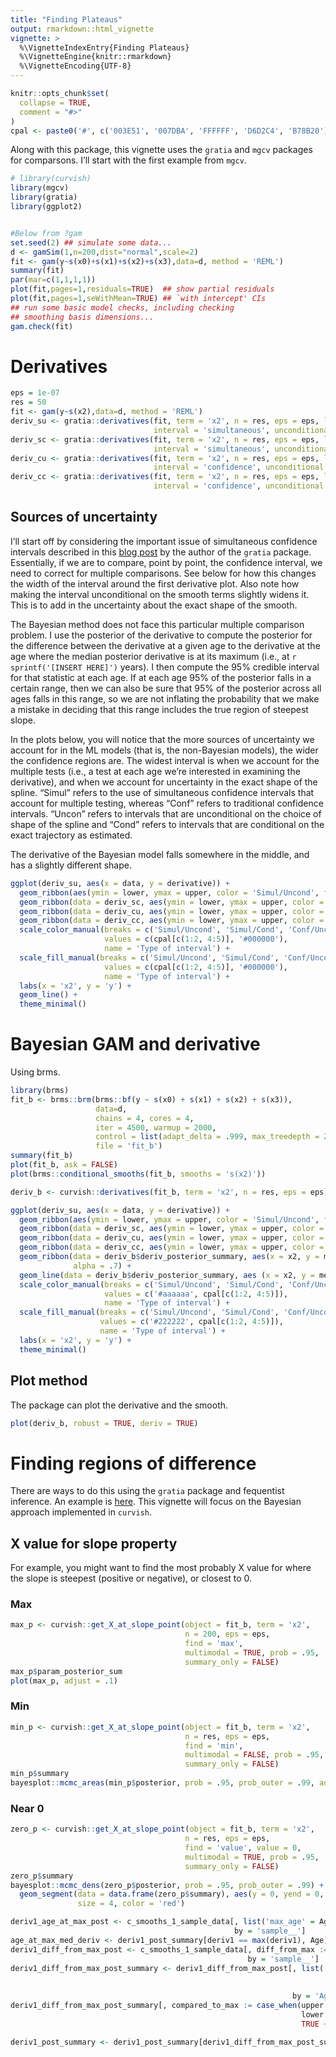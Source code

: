 ```yaml
---
title: "Finding Plateaus"
output: rmarkdown::html_vignette
vignette: >
  %\VignetteIndexEntry{Finding Plateaus}
  %\VignetteEngine{knitr::rmarkdown}
  %\VignetteEncoding{UTF-8}
---
```


```r
knitr::opts_chunk$set(
  collapse = TRUE,
  comment = "#>"
)
cpal <- paste0('#', c('003E51', '007DBA', 'FFFFFF', 'D6D2C4', 'B78B20'))
```

Along with this package, this vignette uses the `gratia` and `mgcv` packages for comparsons. I'll start with the first example from `mgcv`.

```r
# library(curvish)
library(mgcv)
library(gratia)
library(ggplot2)


#Below from ?gam
set.seed(2) ## simulate some data... 
d <- gamSim(1,n=200,dist="normal",scale=2)
fit <- gam(y~s(x0)+s(x1)+s(x2)+s(x3),data=d, method = 'REML')
summary(fit)
par(mar=c(1,1,1,1))
plot(fit,pages=1,residuals=TRUE)  ## show partial residuals
plot(fit,pages=1,seWithMean=TRUE) ## `with intercept' CIs
## run some basic model checks, including checking
## smoothing basis dimensions...
gam.check(fit)
```

# Derivatives

```r
eps = 1e-07
res = 50
fit <- gam(y~s(x2),data=d, method = 'REML')
deriv_su <- gratia::derivatives(fit, term = 'x2', n = res, eps = eps, level = .95, 
                                interval = 'simultaneous', unconditional = TRUE, n_sim = 10000)
deriv_sc <- gratia::derivatives(fit, term = 'x2', n = res, eps = eps, level = .95, 
                                interval = 'simultaneous', unconditional = FALSE, n_sim = 10000)
deriv_cu <- gratia::derivatives(fit, term = 'x2', n = res, eps = eps, level = .95, 
                                interval = 'confidence', unconditional = TRUE)
deriv_cc <- gratia::derivatives(fit, term = 'x2', n = res, eps = eps, level = .95, 
                                interval = 'confidence', unconditional = FALSE)
```

## Sources of uncertainty

I'll start off by considering the important issue of simultaneous confidence
intervals described in this [blog
post](https://fromthebottomoftheheap.net/2014/06/16/simultaneous-confidence-intervals-for-derivatives/)
by the author of the `gratia` package. Essentially, if we are to compare,
point by point, the confidence interval, we need to correct for multiple
comparisons. See below for how this changes the width of the interval around
the first derivative plot. Also note how making the interval unconditional on
the smooth terms slightly widens it. This is to add in the uncertainty about
the exact shape of the smooth.

The Bayesian method does not face this particular multiple comparison
problem. I use the posterior of the derivative to compute the posterior for
the difference between the derivative at a given age to the derivative at the
age where the median posterior derivative is at its maximum (i.e., at `r sprintf('[INSERT HERE]')`
years). I then compute the 95% credible interval for that statistic at each age.
If at each age 95% of the posterior falls in a certain range, then we can also be sure that
95% of the posterior across all ages falls in this range, so we are not inflating the probability
that we make a mistake in deciding that this range includes the true region of steepest slope.

In the plots below, you will notice that the more sources of uncertainty we account for
in the ML models (that is, the non-Bayesian models), the wider the confidence regions
are. The widest interval is when we account for the multiple tests (i.e., a test at each age
we're interested in examining the derivative), and when we account for uncertainty in the
exact shape of the spline. "Simul" refers to the use of simultaneous confidence intervals
that account for multiple testing, whereas "Conf" refers to traditional confidence intervals.
"Uncon" refers to intervals that are unconditional on the choice of shape of the spline and "Cond"
refers to intervals that are conditional on the exact trajectory as estimated.

The derivative of the Bayesian model falls somewhere in the middle, and has a slightly different shape.

```r
ggplot(deriv_su, aes(x = data, y = derivative)) + 
  geom_ribbon(aes(ymin = lower, ymax = upper, color = 'Simul/Uncond', fill = 'Simul/Uncond'), alpha = .25) + 
  geom_ribbon(data = deriv_sc, aes(ymin = lower, ymax = upper, color = 'Simul/Cond', fill = 'Simul/Cond'), alpha = .25) +
  geom_ribbon(data = deriv_cu, aes(ymin = lower, ymax = upper, color = 'Conf/Uncond', fill = 'Conf/Uncond'), alpha = .25) +
  geom_ribbon(data = deriv_cc, aes(ymin = lower, ymax = upper, color = 'Conf/Cond', fill = 'Conf/Cond'), alpha = .25) +
  scale_color_manual(breaks = c('Simul/Uncond', 'Simul/Cond', 'Conf/Uncond', 'Conf/Cond', 'Bayes'),
                     values = c(cpal[c(1:2, 4:5)], '#000000'),
                     name = 'Type of interval') + 
  scale_fill_manual(breaks = c('Simul/Uncond', 'Simul/Cond', 'Conf/Uncond', 'Conf/Cond', 'Bayes'),
                     values = c(cpal[c(1:2, 4:5)], '#000000'),
                     name = 'Type of interval') + 
  labs(x = 'x2', y = 'y') + 
  geom_line() + 
  theme_minimal()
```



# Bayesian GAM and derivative

Using brms.

```r
library(brms)
fit_b <- brms::brm(brms::bf(y ~ s(x0) + s(x1) + s(x2) + s(x3)), 
                   data=d,
                   chains = 4, cores = 4,
                   iter = 4500, warmup = 2000,
                   control = list(adapt_delta = .999, max_treedepth = 20),
                   file = 'fit_b')
summary(fit_b)
plot(fit_b, ask = FALSE)
plot(brms::conditional_smooths(fit_b, smooths = 's(x2)'))

deriv_b <- curvish::derivatives(fit_b, term = 'x2', n = res, eps = eps)

ggplot(deriv_su, aes(x = data, y = derivative)) + 
  geom_ribbon(aes(ymin = lower, ymax = upper, color = 'Simul/Uncond', fill = 'Simul/Uncond'), alpha = .15) + 
  geom_ribbon(data = deriv_sc, aes(ymin = lower, ymax = upper, color = 'Simul/Cond', fill = 'Simul/Cond'), alpha = .15) +
  geom_ribbon(data = deriv_cu, aes(ymin = lower, ymax = upper, color = 'Conf/Uncond', fill = 'Conf/Uncond'), alpha = .15) +
  geom_ribbon(data = deriv_cc, aes(ymin = lower, ymax = upper, color = 'Conf/Cond', fill = 'Conf/Cond'), alpha = .15) +
  geom_ribbon(data = deriv_b$deriv_posterior_summary, aes(x = x2, y = mean, ymin = l, ymax = u, color = 'Bayes', fill = 'Bayes'), 
              alpha = .7) + 
  geom_line(data = deriv_b$deriv_posterior_summary, aes (x = x2, y = mean)) + 
  scale_color_manual(breaks = c('Simul/Uncond', 'Simul/Cond', 'Conf/Uncond', 'Conf/Cond', 'Bayes'),
                     values = c('#aaaaaa', cpal[c(1:2, 4:5)]),
                     name = 'Type of interval') + 
  scale_fill_manual(breaks = c('Simul/Uncond', 'Simul/Cond', 'Conf/Uncond', 'Conf/Cond', 'Bayes'),
                    values = c('#222222', cpal[c(1:2, 4:5)]),
                    name = 'Type of interval') + 
  labs(x = 'x2', y = 'y') + 
  theme_minimal()
```

## Plot method

The package can plot the derivative and the smooth.

```r
plot(deriv_b, robust = TRUE, deriv = TRUE)
```

# Finding regions of difference

There are ways to do this using the `gratia` package and fequentist inference. An example is [here](http://johnflournoy.science/hcpd_myelin_gam_boot/test_gam_deriv_sandbox.html). This vignette will focus on the Bayesian approach implemented in `curvish`.

## X value for slope property

For example, you might want to find the most probably X value for where the slope is steepest (positive or negative), or closest to 0.


### Max

```r
max_p <- curvish::get_X_at_slope_point(object = fit_b, term = 'x2', 
                                       n = 200, eps = eps, 
                                       find = 'max', 
                                       multimodal = TRUE, prob = .95, 
                                       summary_only = FALSE)
max_p$param_posterior_sum
plot(max_p, adjust = .1)
```

### Min

```r
min_p <- curvish::get_X_at_slope_point(object = fit_b, term = 'x2', 
                                       n = res, eps = eps, 
                                       find = 'min', 
                                       multimodal = FALSE, prob = .95, 
                                       summary_only = FALSE)
min_p$summary
bayesplot::mcmc_areas(min_p$posterior, prob = .95, prob_outer = .99, adjust = 4)
```

### Near 0

```r
zero_p <- curvish::get_X_at_slope_point(object = fit_b, term = 'x2', 
                                       n = res, eps = eps, 
                                       find = 'value', value = 0, 
                                       multimodal = TRUE, prob = .95, 
                                       summary_only = FALSE)
zero_p$summary
bayesplot::mcmc_dens(zero_p$posterior, prob = .95, prob_outer = .99) + 
  geom_segment(data = data.frame(zero_p$summary), aes(y = 0, yend = 0, x = begin, xend = end),
               size = 4, color = 'red')
```

```r
deriv1_age_at_max_post <- c_smooths_1_sample_data[, list('max_age' = Age[which(deriv1 == max(deriv1))]),
                                                  by = 'sample__']
age_at_max_med_deriv <- deriv1_post_summary[deriv1 == max(deriv1), Age]
deriv1_diff_from_max_post <- c_smooths_1_sample_data[, diff_from_max := deriv1 - deriv1[Age == age_at_max_med_deriv],
                                                     by = 'sample__']
deriv1_diff_from_max_post_summary <- deriv1_diff_from_max_post[, list('diff_from_max' = median(diff_from_max), 
                                                                      'lower' = quantile(diff_from_max, probs = .025), 
                                                                      'upper' = quantile(diff_from_max, probs = .975)),
                                                               by = 'Age']
deriv1_diff_from_max_post_summary[, compared_to_max := case_when(upper < 0 ~ 'less_steep',
                                                                 lower > 0 ~ 'steeper',
                                                                 TRUE ~ 'as_steep')]

deriv1_post_summary <- deriv1_post_summary[deriv1_diff_from_max_post_summary[, .(Age, compared_to_max)], on = 'Age']
```
